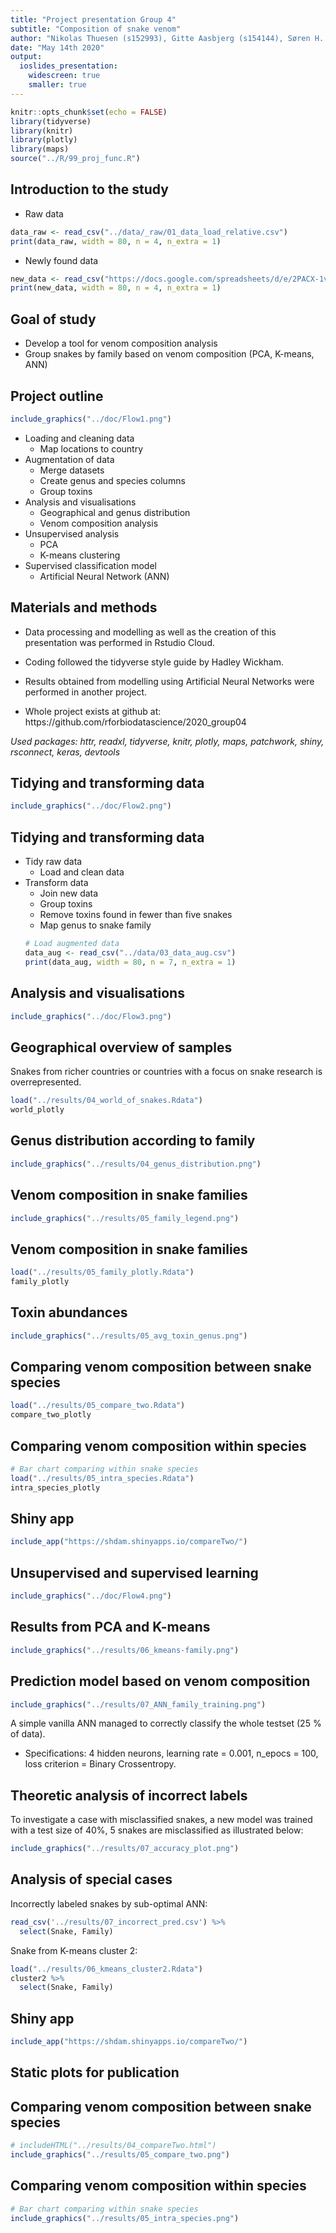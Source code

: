 ```yaml
---
title: "Project presentation Group 4"
subtitle: "Composition of snake venom"
author: "Nikolas Thuesen (s152993), Gitte Aasbjerg (s154144), Søren H. Dam (s153398), & Sofie O. Villumsen (s141217)"
date: "May 14th 2020"
output:
  ioslides_presentation:
    widescreen: true
    smaller: true
---
```



```r
knitr::opts_chunk$set(echo = FALSE)
library(tidyverse)
library(knitr)
library(plotly)
library(maps)
source("../R/99_proj_func.R")
```

## Introduction to the study
- Raw data
```r
data_raw <- read_csv("../data/_raw/01_data_load_relative.csv")
print(data_raw, width = 80, n = 4, n_extra = 1)
```

- Newly found data
```r
new_data <- read_csv("https://docs.google.com/spreadsheets/d/e/2PACX-1vR1J2-JTgyqdK48fycrWrlC5bqWFHxVatiCLhvWuxnxTJYhuKoq-bMpEvxjL57LwePK819TJAHU-tkC/pub?gid=0&single=true&output=csv", col_types = "cnnn")
print(new_data, width = 80, n = 4, n_extra = 1)
```



## Goal of study
- Develop a tool for venom composition analysis
- Group snakes by family based on venom composition (PCA, K-means, ANN)

## Project outline
```r
include_graphics("../doc/Flow1.png")
```

- Loading and cleaning data
  - Map locations to country
- Augmentation of data
  - Merge datasets
  - Create genus and species columns
  - Group toxins
- Analysis and visualisations
  - Geographical and genus distribution
  - Venom composition analysis
- Unsupervised analysis
  - PCA
  - K-means clustering
- Supervised classification model
  - Artificial Neural Network (ANN)




<!-- ## Introduction -->
<!-- - Intro to snake venom -->
<!-- - Data set for the study:  -->
<!--   - Venom compositions from snakes all around the world -->
<!-- - Goal of study: -->
<!--   - Group snakes by genus based on venom composition (PCA, K-means, ANN) -->




## Materials and methods
- Data processing and modelling as well as the creation of this presentation was performed in Rstudio Cloud.

- Coding followed the tidyverse style guide by Hadley Wickham.

- Results obtained from modelling using Artificial Neural Networks were performed in another project.

- Whole project exists at github at: 
https://github.com/rforbiodatascience/2020_group04

*Used packages:*
*httr, readxl, tidyverse, knitr, plotly, maps, patchwork, shiny, rsconnect, keras, devtools*

## Tidying and transforming data 
<p align="center">
```r
include_graphics("../doc/Flow2.png")
```
</p>
    

## Tidying and transforming data
- Tidy raw data
  - Load and clean data
- Transform data
  - Join new data
  - Group toxins
  - Remove toxins found in fewer than five snakes
  - Map genus to snake family
```r
# Load augmented data
data_aug <- read_csv("../data/03_data_aug.csv")
print(data_aug, width = 80, n = 7, n_extra = 1)
```

## Analysis and visualisations
<p align="center">
```r
include_graphics("../doc/Flow3.png")
```
</p>
## Geographical overview of samples

Snakes from richer countries or countries with a focus on snake research is overrepresented.

```r
load("../results/04_world_of_snakes.Rdata")
world_plotly
```


## Genus distribution according to family
```r
include_graphics("../results/04_genus_distribution.png")
```

## Venom composition in snake families
```r
include_graphics("../results/05_family_legend.png")
```


## Venom composition in snake families
```r
load("../results/05_family_plotly.Rdata")
family_plotly
```

## Toxin abundances
```r
include_graphics("../results/05_avg_toxin_genus.png")
```


<!-- ## Discussion -->
<!-- - Discuss results, what can we say about the data based on the study -->

## Comparing venom composition between snake species
```r
load("../results/05_compare_two.Rdata")
compare_two_plotly
```


## Comparing venom composition within species
```r
# Bar chart comparing within snake species
load("../results/05_intra_species.Rdata")
intra_species_plotly
```



## Shiny app
```r
include_app("https://shdam.shinyapps.io/compareTwo/")
```


## Unsupervised and supervised learning
<p align="center">
```r
include_graphics("../doc/Flow4.png")
```
</p>


## Results from PCA and K-means
```r
include_graphics("../results/06_kmeans-family.png")
```

## Prediction model based on venom composition
```r
include_graphics("../results/07_ANN_family_training.png")
```
A simple vanilla ANN managed to correctly classify the whole testset (25 % of data).

- Specifications: 4 hidden neurons, learning rate = 0.001, n_epocs = 100, loss criterion = Binary Crossentropy.
<!-- - Prediction of which continent, the snake originated from  -->
<!--   - Attempted a number of architechtures ranging from 1 to 4 hidden layers, with/without dropout and tried optimizing hyperparameters. -->
<!--   - Problems with overfitting - further regularization e.g. early stopping might be a solution -->
<!--   - Question might be ill posed - venom composition predicts snake family and not necessarily location. e.g. snakes from two different families both from the same country have completely different venom compositions. -->

<!-- ## Training of ANN predicting snake family -->



## Theoretic analysis of incorrect labels
To investigate a case with misclassified snakes, a new model was trained with a test size of 40%, 5 snakes are misclassified as illustrated below:

<p align="center">
```r
include_graphics("../results/07_accuracy_plot.png")

```
</p>

## Analysis of special cases

Incorrectly labeled snakes by sub-optimal ANN:
```r
read_csv('../results/07_incorrect_pred.csv') %>%
  select(Snake, Family)
```

Snake from K-means cluster 2:
```r
load("../results/06_kmeans_cluster2.Rdata")
cluster2 %>% 
  select(Snake, Family)
```


## Shiny app
```r
include_app("https://shdam.shinyapps.io/compareTwo/")
```



## Static plots for publication

## Comparing venom composition between snake species
```r
# includeHTML("../results/04_compareTwo.html")
include_graphics("../results/05_compare_two.png")
```

## Comparing venom composition within species
```r
# Bar chart comparing within snake species
include_graphics("../results/05_intra_species.png")
```


